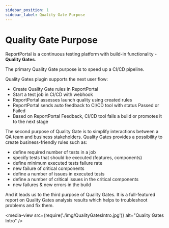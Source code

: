 ```yaml
---
sidebar_position: 1
sidebar_label: Quality Gate Purpose
---
```


# Quality Gate Purpose

ReportPortal is a continuous testing platform with build-in functionality - **Quality Gates**.

The primary Quality Gate purpose is to speed up a CI/CD pipeline.

Quality Gates plugin supports the next user flow:
* Create Quality Gate rules in ReportPortal
* Start a test job in CI/CD with webhook
* ReportPortal assesses launch quality using created rules
* ReportPortal sends auto feedback to CI/CD tool with status Passed or Failed
* Based on ReportPortal Feedback, CI/CD tool fails a build or promotes it to the next stage

The second purpose of Quality Gate is to simplify interactions between a QA team and business stakeholders. Quality Gates provides a possibility to create business-friendly rules such as:
* define required number of tests in a job
* specify tests that should be executed (features, components)
* define minimum executed tests failure rate
* new failure of critical components
* define a number of issues in executed tests
* define a number of critical issues in the critical components
* new failures & new errors in the build

And it leads us to the third purpose of Quality Gates. It is a full-featured report on Quality Gates analysis results which helps to troubleshoot problems and fix them.

<media-view src={require('./img/QualityGatesIntro.jpg')} alt="Quality Gates Intro" />

